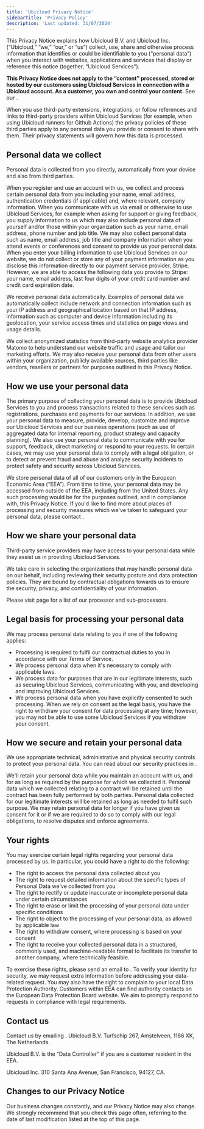 ```yaml
---
title: 'Ubicloud Privacy Notice'
sidebarTitle: 'Privacy Policy'
description: 'Last updated: 31/07/2024'
---
```



This Privacy Notice explains how Ubicloud B.V. and Ubicloud Inc. (“Ubicloud,” “we,” “our,” or “us”) collect, use, share and otherwise process information that identifies or could be identifiable to you (“personal data”) when you interact with websites, applications and services that display or reference this notice (together, “Ubicloud Services”).

**This Privacy Notice does not apply to the “content” processed, stored or hosted by our customers using Ubicloud Services in connection with a Ubicloud account. As a customer, you own and control your content.**  See our <Link title="Terms of Service" url="/about/terms-of-service"/>.

When you use third-party extensions, integrations, or follow references and links to third-party providers within Ubicloud Services (for example, when using Ubicloud runners for Github Actions) the privacy policies of these third parties apply to any personal data you provide or consent to share with them. Their privacy statements will govern how this data is processed.

## Personal data we collect

Personal data is collected from you directly, automatically from your device and also from third parties.  

When you register and use an account with us, we collect and process certain personal data from you including your name, email address, authentication credentials (if applicable) and, where relevant, company information. When you communicate with us via email or otherwise to use Ubicloud Services, for example when asking for support or giving feedback, you supply information to us which may also include personal data of yourself and/or those within your organization such as your name, email address, phone number and job title.  We may also collect personal data such as name, email address, job title and company information when you attend events or conferences and consent to provide us your personal data.  When you enter your billing information to use Ubicloud Services on our website, we do not collect or store any of your payment information as you disclose this information directly to our payment service provider, Stripe. However, we are able to access the following data you provide to Stripe: your name, email address, last four digits of your credit card number and credit card expiration date.

We receive personal data automatically. Examples of personal data we automatically collect include network and connection information such as your IP address and geographical location based on that IP address, information such as computer and device information including its geolocation, your service access times and statistics on page views and usage details.  

We collect anonymized statistics from third-party website analytics provider Matomo to help understand our website traffic and usage and tailor our marketing efforts. We may also receive your personal data from other users within your organization, publicly available sources, third parties like vendors, resellers or partners for purposes outlined in this Privacy Notice. 

## How we use your personal data

The primary purpose of collecting your personal data is to provide Ubicloud Services to you and process transactions related to these services such as registrations, purchases and payments for our services. In addition, we use your personal data to measure, provide, develop, customize and improve our Ubicloud Services and our business operations (such as use of aggregated data for internal reporting, product strategy and capacity planning). We also use your personal data to communicate with you for support, feedback, direct marketing or respond to your requests. In certain cases, we may use your personal data to comply with a legal obligation, or to detect or prevent fraud and abuse and analyze security incidents to protect safety and security across Ubicloud Services. 

We store personal data of all of our customers only in the European Economic Area (“EEA”). From time to time, your personal data may be accessed from outside of the EEA, including from the United States. Any such processing would be for the purposes outlined, and in compliance with, this Privacy Notice. If you'd like to find more about places of processing and security measures which we've taken to safeguard your personal data, please contact <Link title="info@ubicloud.com" url="mailto:info@ubicloud.com"/>.

## How we share your personal data

Third-party service providers may have access to your personal data while they assist us in providing Ubicloud Services.

We take care in selecting the organizations that may handle personal data on our behalf, including reviewing their security posture and data protection policies. They are bound by contractual obligations towards us to ensure the security, privacy, and confidentiality of your information. 

Please visit <Link title="our sub-processors" url="/about/sub-processors"/> page for a list of our processor and sub-processors.

## Legal basis for processing your personal data

We may process personal data relating to you if one of the following applies: 
- Processing is required to fulfil our contractual duties to you in accordance with our Terms of Service.
- We process personal data when it's necessary to comply with applicable laws.  
- We process data for purposes that are in our legitimate interests, such as securing Ubicloud Services, communicating with you, and developing and improving Ubicloud Services.  
- We process personal data when you have explicitly consented to such processing. When we rely on consent as the legal basis, you have the right to withdraw your consent for data processing at any time; however, you may not be able to use some Ubicloud Services if you withdraw your consent.  

## How we secure and retain your personal data

We use appropriate technical, administrative and physical security controls to protect your personal data.  You can read about our security practices in <Link title="the general security page" url="/about/security"/>. 

We'll retain your personal data while you maintain an account with us, and for as long as required by the purpose for which we collected it.  Personal data which we collected relating to a contract will be retained until the contract has been fully performed by both parties. Personal data collected for our legitimate interests will be retained as long as needed to fulfil such purpose.  We may retain personal data for longer if you have given us consent for it or if we are required to do so to comply with our legal obligations, to resolve disputes and enforce agreements. 

## Your rights

You may exercise certain legal rights regarding your personal data processed by us. In particular, you could have a right to do the following:
- The right to access the personal data collected about you
- The right to request detailed information about the specific types of Personal Data we've collected from you
- The right to rectify or update inaccurate or incomplete personal data under certain circumstances
- The right to erase or limit the processing of your personal data under specific conditions
- The right to object to the processing of your personal data, as allowed by applicable law
- The right to withdraw consent, where processing is based on your consent
- The right to receive your collected personal data in a structured, commonly used, and machine-readable format to facilitate its transfer to another company, where technically feasible.

To exercise these rights, please send an email to <Link title="info@ubicloud.com" url="mailto:info@ubicloud.com"/>. To verify your identity for security, we may request extra information before addressing your data-related request. You may also have the right to complain to your local Data Protection Authority. Customers within EEA can find authority contacts on the European Data Protection Board website. We aim to promptly respond to requests in compliance with legal requirements.

## Contact us

Contact us by emailing <Link title="info@ubicloud.com" url="mailto:info@ubicloud.com"/>. Ubicloud B.V. Turfschip 267, Amstelveen, 1186 XK, The Netherlands.

Ubicloud B.V. is the “Data Controller” if you are a customer resident in the EEA.

Ubicloud Inc. 310 Santa Ana Avenue, San Francisco, 94127, CA.

## Changes to our Privacy Notice

Our business changes constantly, and our Privacy Notice may also change.  We strongly recommend that you check this page often, referring to the date of last modification listed at the top of this page. 

